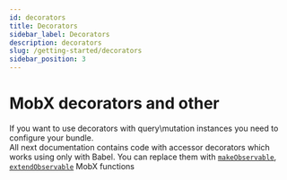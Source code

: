 ```yaml
---
id: decorators
title: Decorators
sidebar_label: Decorators
description: decorators
slug: /getting-started/decorators
sidebar_position: 3
---
```


# MobX decorators and other

If you want to use decorators with query\mutation instances you need to configure your bundle.  
All next documentation contains code with accessor decorators which works using only with Babel. You can replace them with [`makeObservable`](https://mobx.js.org/observable-state.html#makeobservable), [`extendObservable`](https://mobx.js.org/api.html#extendobservable) MobX functions  



